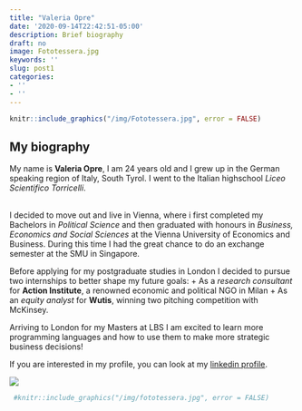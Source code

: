 ```yaml
---
title: "Valeria Opre"
date: '2020-09-14T22:42:51-05:00'
description: Brief biography
draft: no
image: Fototessera.jpg
keywords: ''
slug: post1
categories:
- ''
- ''
---
```


```r
knitr::include_graphics("/img/Fototessera.jpg", error = FALSE)
```

## My biography
My name is __Valeria Opre__, I am 24 years old and I grew up in the German speaking region of Italy, South Tyrol. I went to the Italian highschool _Liceo Scientifico Torricelli_.

\
I decided to move out and live in Vienna, where i first completed my Bachelors in _Political Science_ and then graduated with honours in _Business, Economics and Social Sciences_ at the Vienna University of Economics and Business. During this time I had the great chance to do an exchange semester at the SMU in Singapore.


Before applying for my postgraduate studies in London I decided to pursue two internships to better shape my future goals: 
  + As a _research consultant_ for __Action Institute__, a renowned            economic and political NGO in Milan
  + As an _equity analyst_ for __Wutis__, winning two pitching competition
    with McKinsey.
 
 
Arriving to London for my Masters at LBS I am excited to learn more programming languages and how to use them to make more strategic business decisions!


If you are interested in my profile, you can look at my [linkedin profile](https://www.linkedin.com/in/valeriaopre/).

![](https://upload.wikimedia.org/wikipedia/commons/4/47/RS9327_LBS_Standard_Logo_RGB_AW-hpr.jpg)

```r
 #knitr::include_graphics("/img/fototessera.jpg", error = FALSE)
```


